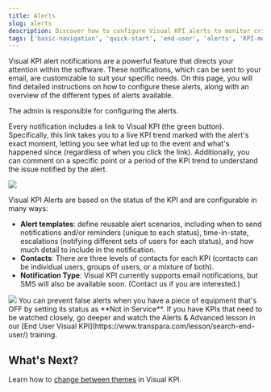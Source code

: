 ```yaml
---
title: Alerts
slug: alerts
description: Discover how to configure Visual KPI alerts to monitor critical KPIs, receive notifications, and manage alert templates and escalation scenarios.
tags: ['basic-navigation', 'quick-start', 'end-user', 'alerts', 'KPI-monitoring', 'notifications', 'troubleshooting']
---
```


<head>
  <title>Alerts</title>
  <meta name="keywords" content="Visual KPI, alert notifications, KPI monitoring, configuring alerts, KPI trends, email notifications, alert templates, false alerts, notification configuration, Visual KPI software, KPI status escalation, KPI contacts, training for alerts"/>
</head>


Visual KPI alert notifications are a powerful feature that directs your attention within the software. These notifications, which can be sent to your email, are customizable to suit your specific needs. On this page, you will find detailed instructions on how to configure these alerts, along with an overview of the different types of alerts available.

<Callout type="info" title="Alert Configuration">
The admin is responsible for configuring the alerts.
</Callout>

Every notification includes a link to Visual KPI (the green button). Specifically, this link takes you to a live KPI trend marked with the alert's exact moment, letting you see what led up to the event and what's happened since (regardless of when you click the link). Additionally, you can comment on a specific point or a period of the KPI trend to understand the issue notified by the alert.

<Image 
  src="media/end-user/basic-navigation/alerts/notification.png"
  size="80%"
/>

Visual KPI Alerts are based on the status of the KPI and are configurable in many ways:
- **Alert templates**: define reusable alert scenarios, including when to send notifications and/or reminders (unique to each status), time-in-state, escalations (notifying different sets of users for each status), and how much detail to include in the notification.
- **Contacts**: There are three levels of contacts for each KPI (contacts can be individual users, groups of users, or a mixture of both).
- **Notification Type**: Visual KPI currently supports email notifications, but SMS will also be available soon. (Contact us if you are interested.)

<Image src="media/end-user/basic-navigation/alerts/trend-alerts.png"/>

<Callout type="danger" title="False Alert">
You can prevent false alerts when you have a piece of equipment that's OFF by setting its status as **Not in Service**.
</Callout>

<Callout type="training" title="Video Training">
If you have KPIs that need to be watched closely, go deeper and watch the Alerts & Advanced lesson in our [End User Visual KPI](https://www.transpara.com/lesson/search-end-user/) training.
</Callout>

## What's Next?

Learn how to [change between themes](/end-user/basic-navigation/dark-light-theme) in Visual KPI.